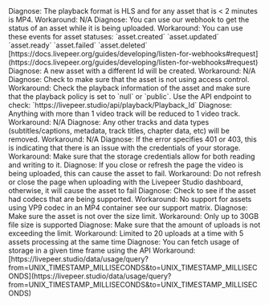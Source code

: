 <Card title="What is the playback format for VOD?">
Diagnose: The playback format is HLS and for any asset that is < 2 minutes is MP4.
Workaround: N/A
</Card>

<Card title="How do I know the status of the asset being uploaded or not?">
  Diagnose: You can use our webhook to get the status of an asset while it is
  being uploaded. Workaround: You can use these events for asset statuses:
  `asset.created` `asset.updated` `asset.ready` `asset.failed` `asset.deleted`
  [https://docs.livepeer.org/guides/developing/listen-for-webhooks#request](https://docs.livepeer.org/guides/developing/listen-for-webhooks#request)
</Card>

<Card title="What happened when an asset with the same name is uploaded twice or multiple times?">
  Diagnose: A new asset with a different Id will be created. Workaround: N/A
</Card>

<Card title="I am getting a message stating that I do not have permission to view an asset.">
Diagnose: Check to make sure that the asset is not using access control.
Workaround: Check the playback information of the asset and make sure that the playback policy is set to `null` or `public`. Use the API endpoint to check:  `https://livepeer.studio/api/playback/Playback_Id`

</Card>

<Card title="What happens if there is more than 1 video track?">
  Diagnose: Anything with more than 1 video track will be reduced to 1 video
  track. Workaround: N/A
</Card>

<Card title="How will other tracks besides audio and video be handled?">
  Diagnose: Any other tracks and data types (subtitles/captions, metadata, track
  titles, chapter data, etc) will be removed. Workaround: N/A
</Card>

<Card title="When using the transcoding API, the task fails with 'internal error processing file'">
  Diagnose: If the error specifies 401 or 403, this is indicating that there is
  an issue with the credentials of your storage. Workaround: Make sure that the
  storage credentials allow for both reading and writing to it.
</Card>

<Card title="When I upload an asset in the Studio dashboard, it says it failed.">
  Diagnose: If you close or refresh the page the video is being uploaded, this
  can cause the asset to fail. Workaround: Do not refresh or close the page when
  uploading with the Livepeer Studio dashboard, otherwise, it will cause the
  asset to fail
</Card>

<Card title="I am unable to upload an asset either through the Studio dashboard, SDK, or the API.">
  Diagnose: Check to see if the asset had codecs that are being supported.
  Workaround: No support for assets using VP9 codec in an MP4 container see our
  support matrix.
</Card>

<Card title="I cannot upload an asset that has the supported audio/video codec.">
  Diagnose: Make sure the asset is not over the size limit. Workaround: Only up
  to 30GB file size is supported
</Card>

<Card title="I am not able to batch-upload my assets.">
  Diagnose: Make sure that the amount of uploads is not exceeding the limit.
  Workaround: Limited to 20 uploads at a time with 5 assets processing at the
  same time
</Card>

<Card title="I want to get a total hours of stored content.">
  Diagnose: You can fetch usage of storage in a given time frame using the API
  Workaround:
  [https://livepeer.studio/data/usage/query?from=UNIX_TIMESTAMP_MILLISECONDS&to=UNIX_TIMESTAMP_MILLISECONDS](https://livepeer.studio/data/usage/query?from=UNIX_TIMESTAMP_MILLISECONDS&to=UNIX_TIMESTAMP_MILLISECONDS)
</Card>
